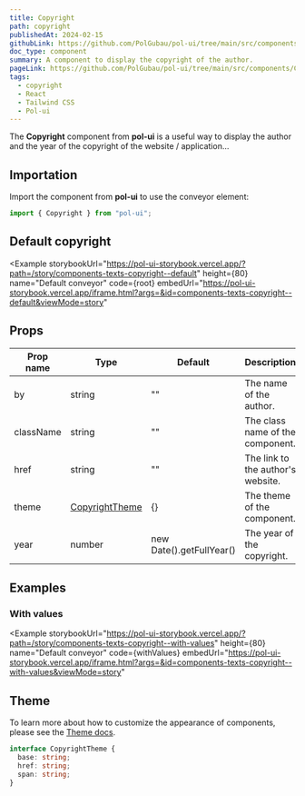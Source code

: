```yaml
---
title: Copyright
path: copyright
publishedAt: 2024-02-15
githubLink: https://github.com/PolGubau/pol-ui/tree/main/src/components/Copyright
doc_type: component
summary: A component to display the copyright of the author.
pageLink: https://github.com/PolGubau/pol-ui/tree/main/src/components/Copyright
tags:
  - copyright
  - React
  - Tailwind CSS
  - Pol-ui
---
```




The **Copyright** component from **pol-ui** is a useful way to display the author and the year of the copyright of the website / application...

## Importation

Import the component from **pol-ui** to use the conveyor element:

```jsx
import { Copyright } from "pol-ui";
```

## Default copyright

<Example
  storybookUrl="https://pol-ui-storybook.vercel.app/?path=/story/components-texts-copyright--default"
  height={80}
  name="Default conveyor"
  code={root}
  embedUrl="https://pol-ui-storybook.vercel.app/iframe.html?args=&id=components-texts-copyright--default&viewMode=story"
>
  <RootCode />
</Example>

## Props

| Prop name | Type                     | Default                  | Description                       |
| --------- | ------------------------ | ------------------------ | --------------------------------- |
| by        | string                   | ""                       | The name of the author.           |
| className | string                   | ""                       | The class name of the component.  |
| href      | string                   | ""                       | The link to the author's website. |
| theme     | [CopyrightTheme](#theme) | {}                       | The theme of the component.       |
| year      | number                   | new Date().getFullYear() | The year of the copyright.        |

## Examples

### With values

<Example
  storybookUrl="https://pol-ui-storybook.vercel.app/?path=/story/components-texts-copyright--with-values"
  height={80}
  name="Default conveyor"
  code={withValues}
  embedUrl="https://pol-ui-storybook.vercel.app/iframe.html?args=&id=components-texts-copyright--with-values&viewMode=story"
>
  <WithValuesCode />
</Example>

## Theme

To learn more about how to customize the appearance of components, please see the [Theme docs](/docs/theming).

```ts
interface CopyrightTheme {
  base: string;
  href: string;
  span: string;
}
```
